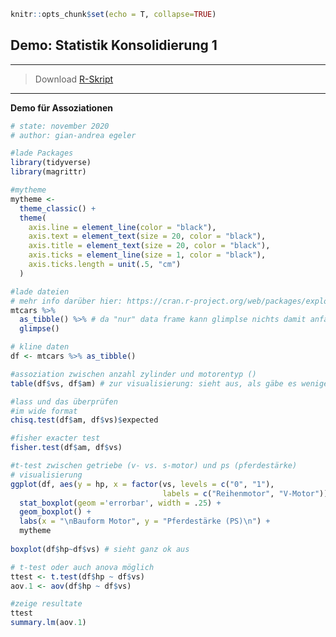 ```r

knitr::opts_chunk$set(echo = T, collapse=TRUE)
```

## Demo: Statistik Konsolidierung 1

*****

>Download [R-Skript](17_Statistik_Konsolidierung1/demoskript_assozationen.R)

*****

**Demo für Assoziationen**

```r

# state: november 2020
# author: gian-andrea egeler

#lade Packages
library(tidyverse)
library(magrittr)

#mytheme
mytheme <- 
  theme_classic() + 
  theme(
    axis.line = element_line(color = "black"), 
    axis.text = element_text(size = 20, color = "black"), 
    axis.title = element_text(size = 20, color = "black"), 
    axis.ticks = element_line(size = 1, color = "black"), 
    axis.ticks.length = unit(.5, "cm")
  )


```


```r
#lade dateien
# mehr info darüber hier: https://cran.r-project.org/web/packages/explore/vignettes/explore_mtcars.html
mtcars %>% 
  as_tibble() %>% # da "nur" data frame kann glimplse nichts damit anfangen 
  glimpse()

# kline daten
df <- mtcars %>% as_tibble()

#assoziation zwischen anzahl zylinder und motorentyp ()
table(df$vs, df$am) # zur visualisierung: sieht aus, als gäbe es weniger v motoren bei den handgeschalteten

#lass und das überprüfen
#im wide format
chisq.test(df$am, df$vs)$expected

#fisher exacter test
fisher.test(df$am, df$vs)

```


```r

#t-test zwischen getriebe (v- vs. s-motor) und ps (pferdestärke)
# visualisierung
ggplot(df, aes(y = hp, x = factor(vs, levels = c("0", "1"),
                                  labels = c("Reihenmotor", "V-Motor")))) +
  stat_boxplot(geom ='errorbar', width = .25) +
  geom_boxplot() +
  labs(x = "\nBauform Motor", y = "Pferdestärke (PS)\n") +
  mytheme
       
boxplot(df$hp~df$vs) # sieht ganz ok aus

# t-test oder auch anova möglich
ttest <- t.test(df$hp ~ df$vs)
aov.1 <- aov(df$hp ~ df$vs)

#zeige resultate
ttest
summary.lm(aov.1)

```

 




